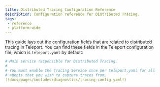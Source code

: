 ```yaml
---
title: Distributed Tracing Configuration Reference
description: Configuration reference for Distributed Tracing.
tags:
 - reference
 - platform-wide
---
```


This guide lays out the configuration fields that are related to distributed
tracing in Teleport. You can find these fields in the Teleport configuration
file, which is `teleport.yaml` by default:

```yaml
# Main service responsible for Distributed Tracing.
#
# You must enable the Tracing Service once per teleport.yaml for all
# agents that you wish to capture traces from,
(!docs/pages/includes/diagnostics/tracing-config.yaml!)
```
